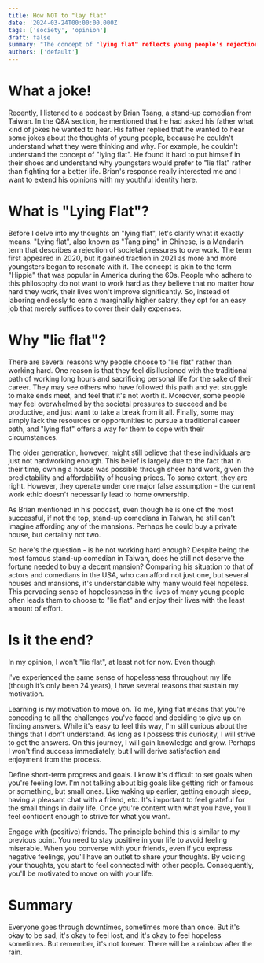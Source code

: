 ```yaml
---
title: How NOT to "lay flat"
date: '2024-03-24T00:00:00.000Z'
tags: ['society', 'opinion']
draft: false
summary: "The concept of "lying flat" reflects young people's rejection of overwork and societal pressures. While some choose this path due to disillusionment, others, like the author, remain motivated by curiosity, small goals, and positive friendships, believing in eventual growth and fulfillment."
authors: ['default']
---
```


# What a joke!

Recently, I listened to a podcast by Brian Tsang, a stand-up comedian from Taiwan. In the Q&A section, he mentioned that he had asked his father what kind of jokes he wanted to hear. His father replied that he wanted to hear some jokes about the thoughts of young people, because he couldn't understand what they were thinking and why. For example, he couldn't understand the concept of "lying flat". He found it hard to put himself in their shoes and understand why youngsters would prefer to "lie flat" rather than fighting for a better life. Brian's response really interested me and I want to extend his opinions with my youthful identity here.

# What is "Lying Flat"?

Before I delve into my thoughts on "lying flat", let's clarify what it exactly means. "Lying flat", also known as "Tang ping" in Chinese, is a Mandarin term that describes a rejection of societal pressures to overwork. The term first appeared in 2020, but it gained traction in 2021 as more and more youngsters began to resonate with it. The concept is akin to the term "Hippie" that was popular in America during the 60s. People who adhere to this philosophy do not want to work hard as they believe that no matter how hard they work, their lives won't improve significantly. So, instead of laboring endlessly to earn a marginally higher salary, they opt for an easy job that merely suffices to cover their daily expenses.

# Why "lie flat"?

There are several reasons why people choose to "lie flat" rather than working hard. One reason is that they feel disillusioned with the traditional path of working long hours and sacrificing personal life for the sake of their career. They may see others who have followed this path and yet struggle to make ends meet, and feel that it's not worth it. Moreover, some people may feel overwhelmed by the societal pressures to succeed and be productive, and just want to take a break from it all. Finally, some may simply lack the resources or opportunities to pursue a traditional career path, and "lying flat" offers a way for them to cope with their circumstances.

The older generation, however, might still believe that these individuals are just not hardworking enough. This belief is largely due to the fact that in their time, owning a house was possible through sheer hard work, given the predictability and affordability of housing prices. To some extent, they are right. However, they operate under one major false assumption - the current work ethic doesn't necessarily lead to home ownership.

As Brian mentioned in his podcast, even though he is one of the most successful, if not the top, stand-up comedians in Taiwan, he still can't imagine affording any of the mansions. Perhaps he could buy a private house, but certainly not two.

So here's the question - is he not working hard enough? Despite being the most famous stand-up comedian in Taiwan, does he still not deserve the fortune needed to buy a decent mansion? Comparing his situation to that of actors and comedians in the USA, who can afford not just one, but several houses and mansions, it's understandable why many would feel hopeless. This pervading sense of hopelessness in the lives of many young people often leads them to choose to "lie flat" and enjoy their lives with the least amount of effort.

# Is it the end?

In my opinion, I won't "lie flat", at least not for now. Even though

I've experienced the same sense of hopelessness throughout my life (though it’s only been 24 years), I have several reasons that sustain my motivation.

Learning is my motivation to move on. To me, lying flat means that you're conceding to all the challenges you've faced and deciding to give up on finding answers. While it's easy to feel this way, I'm still curious about the things that I don’t understand. As long as I possess this curiosity, I will strive to get the answers. On this journey, I will gain knowledge and grow. Perhaps I won't find success immediately, but I will derive satisfaction and enjoyment from the process.

Define short-term progress and goals. I know it's difficult to set goals when you're feeling low. I'm not talking about big goals like getting rich or famous or something, but small ones. Like waking up earlier, getting enough sleep, having a pleasant chat with a friend, etc. It's important to feel grateful for the small things in daily life. Once you're content with what you have, you'll feel confident enough to strive for what you want.

Engage with (positive) friends. The principle behind this is similar to my previous point. You need to stay positive in your life to avoid feeling miserable. When you converse with your friends, even if you express negative feelings, you'll have an outlet to share your thoughts. By voicing your thoughts, you start to feel connected with other people. Consequently, you'll be motivated to move on with your life.

# Summary

Everyone goes through downtimes, sometimes more than once. But it's okay to be sad, it's okay to feel lost, and it's okay to feel hopeless sometimes. But remember, it's not forever. There will be a rainbow after the rain.